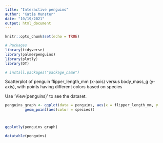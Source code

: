 ```yaml
---
title: "Interactive penguins"
author: "Katie Munster"
date: "10/19/2021"
output: html_document
---
```


```r
knitr::opts_chunk$set(echo = TRUE)

# Packages
library(tidyverse)
library(palmerpenguins)
library(plotly)
library(DT)

# install.packages("package_name")
```

Scatterplot of penguin flipper_length_mm (x-axis) versus body_mass_g (y-axis), with points having different colors based on species

Use 'View(penguins)' to see the dataset.
```r
penguins_graph <- ggplot(data = penguins, aes(x = flipper_length_mm, y = body_mass_g)) +
         geom_point(aes(color = species))



ggplotly(penguins_graph)
```

```r
datatable(penguins)
```





